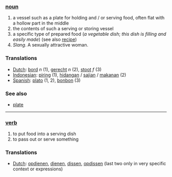 === [[noun]]  ===
# a vessel such as a plate for holding and / or serving food, often flat with a hollow part in the middle
# the contents of such a serving or storing vessel
# a specific type of prepared food (''a vegetable dish''; ''this dish is filling and easily made'') (see also [[recipe]])
# ''Slang''. A sexually attractive woman.

=== Translations ===
*[[Dutch]]: [[bord]] ''n'' (1), [[gerecht]] ''n'' (2), [[stoot]] ''f'' (3)
*[[Indonesian]]: [[piring]] (1), [[hidang]]an / [[saji]]an / [[makan]]an (2)
*[[Spanish]]: [[plato]] (1, 2), [[bonbon]] (3)

=== See also ===
*[[plate]]

----

=== [[verb]] ===
# to put food into a serving dish
# to pass out or serve something

=== Translations ===
*[[Dutch]]: [[opdienen]], [[dienen]], [[dissen]], [[opdissen]] (last two only in very specific context or expressions)